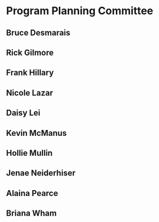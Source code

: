# Program Planning Committee {-}

## Bruce Desmarais {-}

## Rick Gilmore {-}

## Frank Hillary {-}

## Nicole Lazar {-}

## Daisy Lei {-}

## Kevin McManus {-}

## Hollie Mullin {-}

## Jenae Neiderhiser {-}

## Alaina Pearce {-}

## Briana Wham {-}
